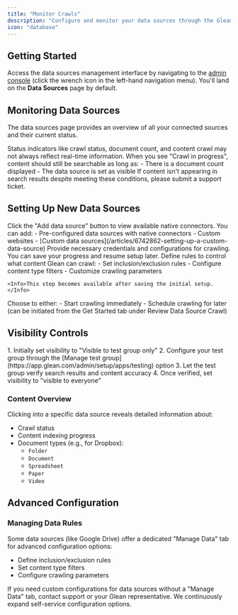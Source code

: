 ```yaml
---
title: "Monitor Crawls"
description: "Configure and monitor your data sources through the Glean admin console"
icon: "database"
---
```


## Getting Started

Access the data sources management interface by navigating to the [admin console](https://app.glean.com/admin) (click the wrench icon in the left-hand navigation menu). You'll land on the **Data Sources** page by default.

## Monitoring Data Sources

The data sources page provides an overview of all your connected sources and their current status. 

<Info>
Status indicators like crawl status, document count, and content crawl may not always reflect real-time information. When you see "Crawl in progress", content should still be searchable as long as:
- There is a document count displayed
- The data source is set as visible
</Info>

<Warning>
If content isn't appearing in search results despite meeting these conditions, please submit a support ticket.
</Warning>

## Setting Up New Data Sources

<Steps>
  <Step title="Add Data Source">
    Click the "Add data source" button to view available native connectors. You can add:
    - Pre-configured data sources with native connectors
    - Custom websites
    - [Custom data sources](/articles/6742862-setting-up-a-custom-data-source)
  </Step>

  <Step title="Configure Settings">
    Provide necessary credentials and configurations for crawling. You can save your progress and resume setup later.
  </Step>

  <Step title="Manage Data">
    Define rules to control what content Glean can crawl:
    - Set inclusion/exclusion rules
    - Configure content type filters
    - Customize crawling parameters
    
    <Info>This step becomes available after saving the initial setup.</Info>
  </Step>

  <Step title="Start Crawling">
    Choose to either:
    - Start crawling immediately
    - Schedule crawling for later (can be initiated from the Get Started tab under Review Data Source Crawl)
  </Step>
</Steps>

## Visibility Controls

<Card title="Best Practices for New Data Sources">
1. Initially set visibility to "Visible to test group only"
2. Configure your test group through the [Manage test group](https://app.glean.com/admin/setup/apps/testing) option
3. Let the test group verify search results and content accuracy
4. Once verified, set visibility to "visible to everyone"
</Card>

### Content Overview

Clicking into a specific data source reveals detailed information about:
- Crawl status
- Content indexing progress
- Document types (e.g., for Dropbox):
  - `Folder`
  - `Document`
  - `Spreadsheet`
  - `Paper`
  - `Video`

## Advanced Configuration

### Managing Data Rules

Some data sources (like Google Drive) offer a dedicated "Manage Data" tab for advanced configuration options:
- Define inclusion/exclusion rules
- Set content type filters
- Configure crawling parameters

<Info>
If you need custom configurations for data sources without a "Manage Data" tab, contact support or your Glean representative. We continuously expand self-service configuration options.
</Info>